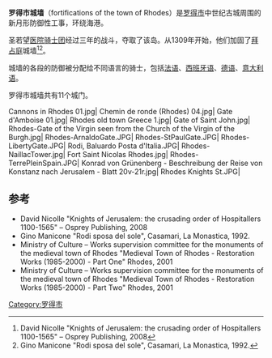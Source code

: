 {{Infobox military installation
| name = 罗得市城墙
| native_name = 
| location = [[希腊|希腊]][[罗得岛|罗得岛]] 
| image = [[File:Fosato_tra_torre_d'italia_e_porta_san_giovanni,_bastione_con_stemma_pierre_d'aubusson_00.JPG|300px]]
| type = [[城墙|城墙]]
| image_map = [[File:Rhodes-sketchFortifications.jpg|300px]]
| built = 古代–16世纪
| used = 古代–1522
| builder = [[拜占庭帝国|拜占庭帝国]]<br>[[医院骑士团|医院骑士团]]
| condition = Mostly intact
| battles = 1480年罗得岛围城战<br>[[1522年罗得岛围城战|1522年罗得岛围城战]]
| events = 1481年罗得岛地震
{{Infobox designation list
| embed                   = yes
| designation1            = WHS
| designation1_type       = 文化
| designation1_criteria   = ii, iv, v
| designation1_date       = 1988年
| designation1_partof     = [[罗得市|罗得市]]中世纪古城
| designation1_number     = [http://whc.unesco.org/en/list/493 493]
| designation1_free1name  = 国家
| designation1_free1value = {{GRE}}
| designation1_free2name  = 地区
| designation1_free2value = 欧洲
}}
}}
'''罗得市城墙'''（fortifications of the town of Rhodes）是[[罗得市|罗得市]]中世纪古城周围的新月形防御性工事，环绕海港。

圣若望[[医院骑士团|医院骑士团]]经过三年的战斗，夺取了该岛。从1309年开始，他们加固了[[拜占庭|拜占庭]]城墙<ref name="ReferenceA">David Nicolle "Knights of Jerusalem: the crusading order of Hospitallers 1100-1565" – Osprey Publishing, 2008</ref><ref>Gino Manicone "Rodi sposa del sole", Casamari, La Monastica, 1992.</ref>。

城墙的各段的防御被分配给不同语言的骑士，包括[[法语|法语]]、[[西班牙语|西班牙语]]、[[德语|德语]]、[[意大利语|意大利语]]。

罗得市城墙共有11个城门。

<gallery>
Cannons in Rhodes 01.jpg|
Chemin de ronde (Rhodes) 04.jpg|
Gate d'Amboise 01.jpg|
Rhodes old town Greece 1.jpg|
Gate of Saint John.jpg|
Rhodes-Gate of the Virgin seen from the Church of the Virgin of the Burgh.jpg|
Rhodes-ArnaldoGate.JPG|
Rhodes-StPaulGate.JPG|
Rhodes-LibertyGate.JPG|
Rodi, Baluardo Posta d'Italia.JPG|
Rhodes-NaillacTower.jpg|
Fort Saint Nicolas Rhodes.jpg|
Rhodes-TerrePleinSpain.JPG|
Konrad von Grünenberg - Beschreibung der Reise von Konstanz nach Jerusalem - Blatt 20v-21r.jpg|
Rhodes Knights St.JPG|
</gallery>

==参考==
{{reflist}}
* David Nicolle "Knights of Jerusalem: the crusading order of Hospitallers 1100-1565" – Osprey Publishing, 2008
* Gino Manicone "Rodi sposa del sole", Casamari, La Monastica, 1992.
* Ministry of Culture – Works supervision committee for the monuments of the medieval town of Rhodes "Medieval Town of Rhodes - Restoration Works (1985-2000) - Part One"  Rhodes, 2001
* Ministry of Culture – Works supervision committee for the monuments of the medieval town of Rhodes "Medieval Town of Rhodes - Restoration Works (1985-2000) - Part Two"  Rhodes, 2001
{{罗得岛地标}}
{{拉丁人治下的希腊}}
[[Category:罗得市|Category:罗得市]]